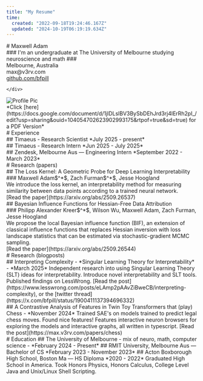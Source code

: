 ```yaml
---
title: "My Resume"
time:
  created: "2022-09-18T19:24:46.167Z"
  updated: "2024-10-19T06:19:19.634Z"
---
```


<div className="flex justify-between mt-8">
  <div className='w-1/2'>
    <div className='tracking-tighter'>
      # Maxwell Adam 
    </div>
    <div className="mt-3">
      ### I'm an undergraduate at The University of Melbourne studying neuroscience and math
      ###
      <div className="-mt-3">
        Melbourne, Australia<br />
        max@v3rv.com<br />
        <a href="https://github.com/bfpill">github.com/bfpill</a>
      </div>

    </div>
  </div>
  <div className="relative mt-4 scale-[1]">
    <img 
      src="/images/film_pfp.png" 
      alt="Profile Pic" 
      className="h-auto border-[15px] border-white shadow-lg shadow-gray-600 transform rotate-[5deg] ml-5"
    />
      <div 
        className="absolute -top-12 left-32 w-20 h-20 z-[99] bg-[url('/images/pin.png')] bg-no-repeat bg-center bg-contain filter grayscale-[0.5] filter-blur-[4px]"
      >   
      </div>
      <div className="absolute -top-1 left-32 w-6 scale-x-[1.25] rotate-[25deg] h-6 bg-gray-800 opacity-40 z-[1] rounded-full translate-x-5"></div>
  </div>
</div>

<div className="text-gray-400 -mt-20 pt-1">
  *Click [here](https://docs.google.com/document/d/1jlDLslBV3BySbDEhJrd3rj4lErRh2pI_/edit?usp=sharing&ouid=104054702623902993175&rtpof=true&sd=true) for a PDF Version*
</div>

<div className="mt-14"/>
# Experience
<div className="mt-4">
  ## Timaeus - Research Scientist
  *July 2025 - present*
</div>
<div className="mt-4">
  ## Timaeus - Research Intern
  *Jun 2025 - July 2025*
</div>
<div className="mt-4">
  ## Zendesk, Melbourne Aus — Engineering Intern
  *September 2022 - March 2023*
</div>

<div className="mt-14">
  # Research (papers)
  <div className="mt-4">
    ## The Loss Kernel: A Geometric Probe for Deep Learning Interpretability
    <div className="mt-0 text-[13px]">
      ### <span className="font-bold not-italic text-blue-400">Maxwell Adam$^*$</span>, Zach Furman$^*$, Jesse Hoogland
    </div>
    <div className="mt-1">
      We introduce the loss kernel, an interpretability method for measuring similarity between data points according to a trained neural network.
    </div>
    <div className="mt-1 text-gray-400">
    [Read the paper](https://arxiv.org/abs/2509.26537)
    </div>
  </div>

  <div className="mt-4">
    ## Bayesian Influence Functions for Hessian-Free Data Attribution
    <div className="mt-0 text-[13px]">
      ### Philipp Alexander Kreer$^*$, Wilson Wu, Maxwell Adam, Zach Furman, Jesse Hoogland
    </div>
    <div className="mt-1">
    We propose the local Bayesian influence function (BIF), an extension of classical influence functions that replaces Hessian inversion with loss landscape statistics that can be estimated via stochastic-gradient MCMC sampling. 
    </div>
    <div className="mt-1 text-gray-400">
    [Read the paper](https://arxiv.org/abs/2509.26544)
    </div>
  </div>
</div>

<div className="mt-14">
  # Research (blogposts)
  <div className="mt-6">
    ## Interpreting Complexity - *Singular Learning Theory for Interpretability* - *March 2025*
    Independent research into using Singular Learning Theory (SLT) ideas for interpretability. Introduce novel interpretability and SLT tools. Published findings on LessWrong. 
    [Read the post](https://www.lesswrong.com/posts/eLAmp2pAAvZiBweCB/interpreting-complexity), or the [twitter thread](https://x.com/bfpill/status/1900411137394696332)
  </div>
  <div className="mt-6"> 
    ## A Contrastive Analysis of Features in Twin Toy Transformers that (play) Chess - *November 2024*
    Trained SAE's on models trained to predict legal chess moves. Found nice features! Features interactive neuron browsers for exploring the models and interactive graphs, all written in typescript.
    [Read the post](https://max.v3rv.com/papers/chess)
  </div>
</div>


<div className="mt-14">
# Education
## The University of Melbourne - mix of neuro, math, computer science - *February 2024 - Present*
## RMIT University, Melbourne Aus — Bachelor of CS  *February 2023 - November 2023*
## Acton Boxborough High School, Boston Ma — HS Diploma *2020 -  2022*
Graduated High School in America. Took Honors Physics, Honors Calculus, College Level Java and Unix/Linux Shell Scripting.
</div>